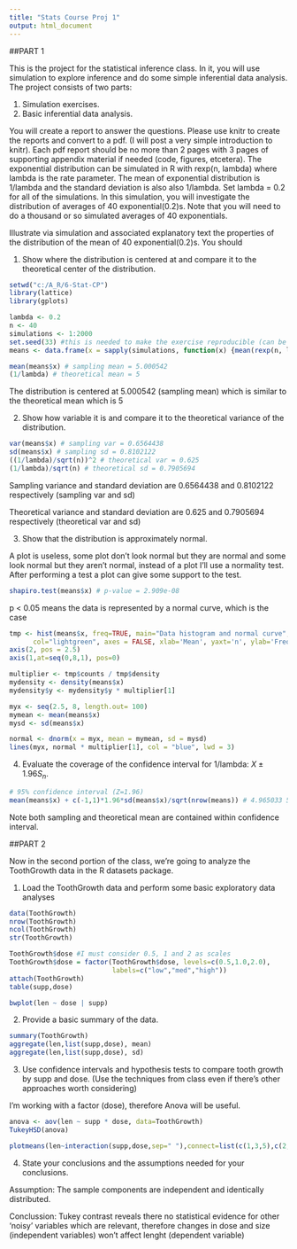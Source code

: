 ```yaml
---
title: "Stats Course Proj 1"
output: html_document
---
```


##PART 1

This is the project for the statistical inference class. In it, you will use simulation to explore inference and do some simple inferential data analysis. The project consists of two parts:

1. Simulation exercises.
2. Basic inferential data analysis.

You will create a report to answer the questions. Please use knitr to create the reports and convert to a pdf. (I will post a very simple introduction to knitr). Each pdf report should be no more than 2 pages with 3 pages of supporting appendix material if needed (code, figures, etcetera). 
The exponential distribution can be simulated in R with rexp(n, lambda) where lambda is the rate parameter. The mean of exponential distribution is 1/lambda and the standard deviation is also also 1/lambda. Set lambda = 0.2 for all of the simulations. In this simulation, you will investigate the distribution of averages of 40 exponential(0.2)s. Note that you will need to do a thousand or so simulated averages of 40 exponentials.

Illustrate via simulation and associated explanatory text the properties of the distribution of the mean of 40 exponential(0.2)s.  You should

1. Show where the distribution is centered at and compare it to the theoretical center of the distribution.

```r
setwd("c:/A_R/6-Stat-CP")
library(lattice)
library(gplots)

lambda <- 0.2
n <- 40
simulations <- 1:2000
set.seed(33) #this is needed to make the exercise reproducible (can be any number)
means <- data.frame(x = sapply(simulations, function(x) {mean(rexp(n, lambda))}))
```
```r
mean(means$x) # sampling mean = 5.000542
(1/lambda) # theoretical mean = 5
```


The distribution is centered at 5.000542 (sampling mean) which is similar to the theoretical mean which is 5

2. Show how variable it is and compare it to the theoretical variance of the distribution.

```r
var(means$x) # sampling var = 0.6564438
sd(means$x) # sampling sd = 0.8102122
((1/lambda)/sqrt(n))^2 # theoretical var = 0.625
(1/lambda)/sqrt(n) # theoretical sd = 0.7905694
```

Sampling variance and standard deviation are 0.6564438 and 0.8102122 respectively (sampling var and sd) 

Theoretical variance and standard deviation are 0.625 and 0.7905694 respectively (theoretical var and sd)

3. Show that the distribution is approximately normal.

A plot is useless, some plot don't look normal but they are normal and some look normal but they aren't normal, instead of a plot I'll use a normality test. After performing a test a plot can give some support to the test.

```r
shapiro.test(means$x) # p-value = 2.909e-08
```

p < 0.05 means the data is represented by a normal curve, which is the case

```r
tmp <- hist(means$x, freq=TRUE, main="Data histogram and normal curve",
      col="lightgreen", axes = FALSE, xlab='Mean', yaxt='n', ylab='Frequency')
axis(2, pos = 2.5)
axis(1,at=seq(0,8,1), pos=0)

multiplier <- tmp$counts / tmp$density
mydensity <- density(means$x)
mydensity$y <- mydensity$y * multiplier[1]

myx <- seq(2.5, 8, length.out= 100)
mymean <- mean(means$x)
mysd <- sd(means$x)

normal <- dnorm(x = myx, mean = mymean, sd = mysd)
lines(myx, normal * multiplier[1], col = "blue", lwd = 3)
```

4. Evaluate the coverage of the confidence interval for 1/lambda: $X\pm1.96S_n$.

```r
# 95% confidence interval (Z=1.96)
mean(means$x) + c(-1,1)*1.96*sd(means$x)/sqrt(nrow(means)) # 4.965033 5.036051
```

Note both sampling and theoretical mean are contained within confidence interval.

##PART 2

Now in the second portion of the class, we're going to analyze the ToothGrowth data in the R datasets package.

1. Load the ToothGrowth data and perform some basic exploratory data analyses 

```r
data(ToothGrowth)
nrow(ToothGrowth)
ncol(ToothGrowth)
str(ToothGrowth)
```

```r
ToothGrowth$dose #I must consider 0.5, 1 and 2 as scales
ToothGrowth$dose = factor(ToothGrowth$dose, levels=c(0.5,1.0,2.0),
                          labels=c("low","med","high"))
attach(ToothGrowth)
table(supp,dose)
```

```r
bwplot(len ~ dose | supp)
```



2. Provide a basic summary of the data.

```r
summary(ToothGrowth)
aggregate(len,list(supp,dose), mean)
aggregate(len,list(supp,dose), sd)
```

3. Use confidence intervals and hypothesis tests to compare tooth growth by supp and dose. (Use the techniques from class even if there's other approaches worth considering)

I'm working with a factor (dose), therefore Anova will be useful.

```r
anova <- aov(len ~ supp * dose, data=ToothGrowth)
TukeyHSD(anova)
```

```r
plotmeans(len~interaction(supp,dose,sep=" "),connect=list(c(1,3,5),c(2,4,6)),col=c("red","darkgreen"),xlab="Dose and Supp Combination",main = "Interaction plot with 95% confidence intervals")
```

4. State your conclusions and the assumptions needed for your conclusions. 

Assumption: The sample components are independent and identically distributed.

Conclussion: Tukey contrast reveals there no statistical evidence for other 'noisy' variables which are relevant, therefore changes in dose and size (independent variables) won't affect lenght (dependent variable)